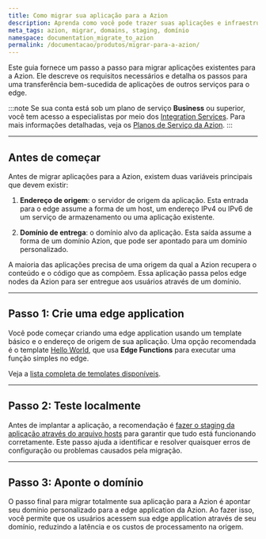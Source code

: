 ```yaml
---
title: Como migrar sua aplicação para a Azion
description: Aprenda como você pode trazer suas aplicações e infraestrutura para a Azion.
meta_tags: azion, migrar, domains, staging, domínio
namespace: documentation_migrate_to_azion
permalink: /documentacao/produtos/migrar-para-a-azion/
---
```


Este guia fornece um passo a passo para migrar aplicações existentes para a Azion. Ele descreve os requisitos necessários e detalha os passos para uma transferência bem-sucedida de aplicações de outros serviços para o edge.

:::note
Se sua conta está sob um plano de serviço **Business** ou superior, você tem acesso a especialistas por meio dos [Integration Services](/pt-br/documentacao/servicos/solutions-lab/integration-services/). Para mais informações detalhadas, veja os [Planos de Serviço da Azion](https://www.azion.com/pt-br/servicos-profissionais/).
:::

---

## Antes de começar

Antes de migrar aplicações para a Azion, existem duas variáveis principais que devem existir:

1. **Endereço de origem**: o servidor de origem da aplicação. Esta entrada para o edge assume a forma de um host, um endereço IPv4 ou IPv6 de um serviço de armazenamento ou uma aplicação existente.
  <LinkButton link="/pt-br/documentacao/produtos/build/edge-application/origins/" label="Ir para referência de Origins" severity="secondary" target="_blank" />

2. **Domínio de entrega**: o domínio alvo da aplicação. Esta saída assume a forma de um domínio Azion, que pode ser apontado para um domínio personalizado. 
  <LinkButton link="/pt-br/documentacao/produtos/build/edge-application/domains/" label="saiba mais sobre Domains" severity="secondary" target="_blank" />

A maioria das aplicações precisa de uma origem da qual a Azion recupera o conteúdo e o código que as compõem. Essa aplicação passa pelos edge nodes da Azion para ser entregue aos usuários através de um domínio.

<LinkButton link="/pt-br/documentacao/produtos/guias/build/visao-geral/" label="saiba mais sobre edge applications" severity="secondary" target="_blank" />

---

## Passo 1: Crie uma edge application

Você pode começar criando uma edge application usando um template básico e o endereço de origem de sua aplicação. Uma opção recomendada é o template [Hello World](/pt-br/documentacao/produtos/guias/hello-world-template/), que usa **Edge Functions** para executar uma função simples no edge.

<LinkButton link="/pt-br/documentacao/produtos/marketplace/visao-geral-templates-e-integracoes/" label="Ir para referência de Templates" severity="secondary" target="_blank" />

Veja a [lista completa de templates disponíveis](/pt-br/documentacao/produtos/guias/#azion-templates).

---

## Passo 2: Teste localmente

Antes de implantar a aplicação, a recomendação é [fazer o staging da aplicação através do arquivo hosts](/pt-br/documentacao/produtos/guias/testar-edge-application-atraves-do-arquivo-hosts/) para garantir que tudo está funcionando corretamente. Este passo ajuda a identificar e resolver quaisquer erros de configuração ou problemas causados pela migração.

---

## Passo 3: Aponte o domínio

O passo final para migrar totalmente sua aplicação para a Azion é apontar seu domínio personalizado para a edge application da Azion. Ao fazer isso, você permite que os usuários acessem sua edge application através de seu domínio, reduzindo a latência e os custos de processamento na origem.

<LinkButton link="/pt-br/documentacao/produtos/guias/apontar-dominio-para-a-azion/" label="consulte o guia de como apontar um domínio" />

